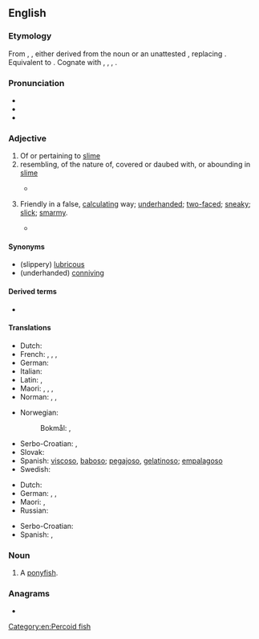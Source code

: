 ==English==

===Etymology===
From {{inh|en|enm|slymy}}, {{m|enm|slimi}}, either derived from the noun {{inh|en|ang|slīm}} or an unattested {{l|ang|*slīmiġ}}, replacing {{inh|en|ang|slipig||slippy}}. Equivalent to {{af|en|slime|-y}}. Cognate with {{cog|nl|slijmig}}, {{m|nl|slijmerig|t=slimy}}, {{cog|de|schleimig|t=slimy; smarmy}}, {{cog|sv|slemmig|t=slimy}}.

===Pronunciation===
* {{IPA|en|/ˈslaɪ.mi/}}
* {{audio|en|En-au-slimy.ogg|Audio (AU)}}
* {{rhymes|en|aɪmi|s=2}}

===Adjective===
{{en-adj|er}}

# Of or pertaining to [[slime]]
# resembling, of the nature of, covered or daubed with, or abounding in [[slime]]
#: {{ux|en|The frog's body was all '''slimy'''.}}
#: {{syn|en|viscous|glutinous}}
#* {{quote-book|en|year=1798|author= Samuel Taylor Coleridge|title=The Rime of the Ancyent Marinere|passage='''Slimy''' things did crawl with legs<br>Upon the slimy sea.}}
# {{lb|en|slang|figuratively}} Friendly in a false, [[calculating]] way; [[underhanded]]; [[two-faced]]; [[sneaky]]; [[slick]]; [[smarmy]].
#* {{quote-book|1=en|year=1994|author=Jim Ranie|title=Jargodin: The Moonlighter|publisher=Jim Ranie|location=Brisbane|page=83|passage="I looked at this moon-faced, smooth skinned, '''slimy''' fraud, with his patronising smile."}}

====Synonyms====
* (slippery) [[lubricous]]
* (underhanded) [[conniving]]

====Derived terms====
* {{l|en|slithy}}

====Translations====
{{trans-top|like slime; glutinous}}
* Dutch: {{t+|nl|slijmerig}}
* French: {{t+|fr|visqueux|m}}, {{t+|fr|visqueuse|f}}, {{t+|fr|gluant|m}}, {{t+|fr|gluante|f}}
* German: {{t+|de|schleimig}}
* Italian: {{t+|it|viscido}}
* Latin: {{t|la|lūbricus}}, {{t|la|vīrōsus}}
* Maori: {{t|mi|pūrikoriko}}, {{t|mi|hahohaho}}, {{t|mi|hāwaniwani}}, {{t|mi|hāwareware}}
* Norman: {{t|nrf|lîncreux}}, {{t|nrf|vâseux}}, {{t|nrf|v'lînmeux}}
{{trans-mid}}
* Norwegian:
*: Bokmål: {{t|nb|slimet}}, {{t|nb|slimete}}
* Serbo-Croatian: {{t+|sh|ljigav}}, {{t+|sh|sluzav}}
* Slovak: {{t|sk|slizký|m}}
* Spanish: [[viscoso]], [[baboso]]; [[pegajoso]], [[gelatinoso]]; [[empalagoso]]
* Swedish: {{t+|sv|slemmig}}
{{trans-bottom}}

{{trans-top|underhanded}}
* Dutch: {{t+|nl|achterbaks}}
* German: {{t+|de|schmierig}}, {{t+|de|aalglatt}}, {{t+|de|schleimig}}
* Maori: {{t|mi|tītipa}}, {{t|mi|kakī mohokura}}
* Russian: {{t+|ru|скользкий}} {{qualifier|figuratively}}
{{trans-mid}}
* Serbo-Croatian: {{t+|sh|podao}}
* Spanish: {{t+|es|tramposo|m}}, {{t+|es|tramposa|f}}
{{trans-bottom}}

===Noun===
{{en-noun}}

# A [[ponyfish]].

===Anagrams===
* {{anagrams|en|a=ilmsy|ILYSM|misly|smily}}

[[Category:en:Percoid fish]]